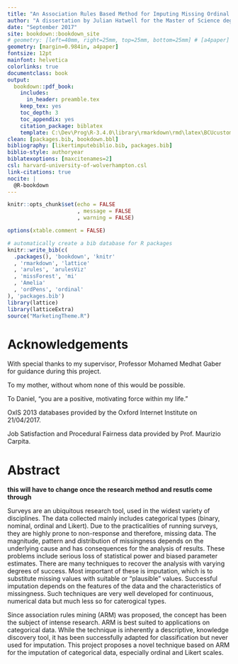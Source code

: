 ```yaml
---
title: "An Association Rules Based Method for Imputing Missing Ordinal and Likert Scale Data"
author: "A dissertation by Julian Hatwell for the Master of Science degree in Business Intelligence at Birmingham City University, faculty of Computing, Engineering and the Built Environment"
date: "September 2017"
site: bookdown::bookdown_site
# geometry: [left=40mm, right=25mm, top=25mm, bottom=25mm] # [a4paper] 
geometry: [margin=0.984in, a4paper]
fontsize: 12pt
mainfont: helvetica
colorlinks: true
documentclass: book
output: 
  bookdown::pdf_book:
    includes:
      in_header: preamble.tex
    keep_tex: yes
    toc_depth: 3
    toc_appendix: yes
    citation_package: biblatex
    template: C:\Dev\Prog\R-3.4.0\library\rmarkdown\rmd\latex\BCUcustom.tex
clean: [packages.bib, bookdown.bbl]
bibliography: [likertimputebiblio.bib, packages.bib]
biblio-style: authoryear
biblatexoptions: [maxcitenames=2]
csl: harvard-university-of-wolverhampton.csl
link-citations: true
nocite: | 
  @R-bookdown
---
```


```r
knitr::opts_chunk$set(echo = FALSE
                      , message = FALSE
                      , warning = FALSE)

options(xtable.comment = FALSE)

# automatically create a bib database for R packages
knitr::write_bib(c(
  .packages(), 'bookdown', 'knitr'
  , 'rmarkdown', 'lattice'
  , 'arules', 'arulesViz'
  , 'missForest', 'mi'
  , 'Amelia'
  , 'ordPens', 'ordinal'
), 'packages.bib')
library(lattice)
library(latticeExtra)
source("MarketingTheme.R")
```

# Acknowledgements {-}

With special thanks to my supervisor, Professor Mohamed Medhat Gaber for guidance during this project.\newline

To my mother, without whom none of this would be possible.\newline

To Daniel, "you are a positive, motivating force within my life."\newline

OxIS 2013 databases provided by the Oxford Internet Institute on 21/04/2017.\newline

Job Satisfaction and Procedural Fairness data provided by Prof. Maurizio Carpita.

# Abstract {-}

**this will have to change once the research method and resutls come through**

Surveys are an ubiquitous research tool, used in the widest variety of disciplines. The data collected mainly includes categorical types (binary, nominal, ordinal and Likert). Due to the practicalities of running surveys, they are highly prone to non-response and therefore, missing data. The magnitude, pattern and distribution of missingness depends on the underlying cause and has consequences for the analysis of results. These problems include serious loss of statistical power and biased parameter estimates. There are many techniques to recover the analysis with varying degrees of success. Most important of these is imputation, which is to substitute  missing values with suitable or "plausible" values. Successful imputation depends on the features of the data and the characteristics of missingness. Such techniques are very well developed for continuous, numerical data but much less so for caterogical types.

Since association rules mining (ARM) was proposed, the concept has been the subject of intense research. ARM is best suited to applications on categorical data. While the technique is inherently a descriptive, knowledge discovery tool, it has been successfully adapted for classification but never used for imputation. This project proposes a novel technique based on ARM for the imputation of categorical data, especially ordinal and Likert scales.